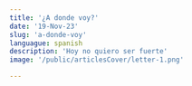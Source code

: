 ```yaml
---
title: '¿A donde voy?'
date: '19-Nov-23'
slug: 'a-donde-voy'
languague: spanish
description: 'Hoy no quiero ser fuerte'
image: '/public/articlesCover/letter-1.png' 

---
```


<Title content={'¿A donde voy?'} />

<P>
<p>
¿A donde voy cuando me canso de ser fuerte? ¿A donde voy cuando ya no puedo aguantar más? ¿A donde voy cuando todos vienen a mí? ¿A donde voy cuando solo quiero no estar? ¿A donde voy cuando todo sale mal? ¿A donde voy cuando lo unico que quiero es derrumbarme y sacar todo lo que ha venido a mí?
</p>

<br/>

<p>
Quisiera tener a donde ir, quisiera que hubiera un yo en mi vida, quisiera que asi como las cosas llegan asi mismo se fueran, quisiera no ser una pila de desechos de otros, quisiera que no me vieran como su pilar porque estoy cansado de reprimir. Quisiera soltarme de las cosas con la facilidad que tienen las otras personas, sin pensar que contarle mis problemas las va a cargar, quisiera al menos en un momento ser sincero con alguien y decirle que no siempre soy fuerte, que a veces no estoy disponible, que a veces quisiera alguien a quien ir.
</p>

<br/>

<p>
No quiero seguir reprimiendo más las cosas, no quiero seguir fingiendo que todo está bien y pretendiendo que el tiempo va a curar las cosas, no quiero seguir siendo el más fuerte, el más productivo, el que siempre tiene todo solucionado, no quiero seguir siendo esa imagen de referencia cuando de estar bien se trata porque no quiero seguir fingiendo que es asi, no quiero seguir creyendo que la vida es algo de ir mejorando las cosas que están mal, que es cuestión de aprender de los dolores, solo quiero atravesar el dolor, no apoyarme en él. Hoy no quiero ser el mejor ni el más productivo, el que hace 6 cosas en el día con tal de no sentir, no quiero estar en el club de las 5 am para al final del día acostarme satisfecho porque cumplí con las tareas del día, pero me dejé a mi de lado, hoy no quiero creer en el optimismo tóxico 
</p>

<br/>

<p>
Quiero ser humano, quiero ser emocional, quiero llorar, quiero gritar, quiero reir, quiero sentir vacíos en el estómago, quiero sentir sudor en las manos, quiero sentir tristeza, rabia, alegría, celos, plenitud, ansias, nervios, quiero que cuando me pregunten ¿Cómo estás? Responda todo, excepto que estoy bien. Quiero responder que estoy triste, enojado, angustiado, alegre, nervioso, decepcionado, iracundo, pero no solo que estoy bien.
</p>

<br/>

<p>
Siempre pensé que podría seguir acumulando las cosas, pero no es hasta que llega alguien para que te muestre tus vacíos, para que te abofetee y te haga caer en cuenta que las cosas no están bien, que hay que sentir, que hay que expresar, que cuando creíste que estabas bien, pues aun te falta mucho para asi sea. Quisiera ir a buscar ese apoyo, pero sé que iré a un lugar de fantasía. Hoy te extraño más que cualquier otro día queenV.
</p>

<br/>

<p>
No es hasta que llega un día en que la minima cosa desata todo lo anterior y te derrumbas completamente y no hay donde ir porque el unico sitio que conoces eres tú mismo, y ya está lleno con cosas de otras personas, pero te olvidaste dejar espacio para ti.
</p>

</P>
